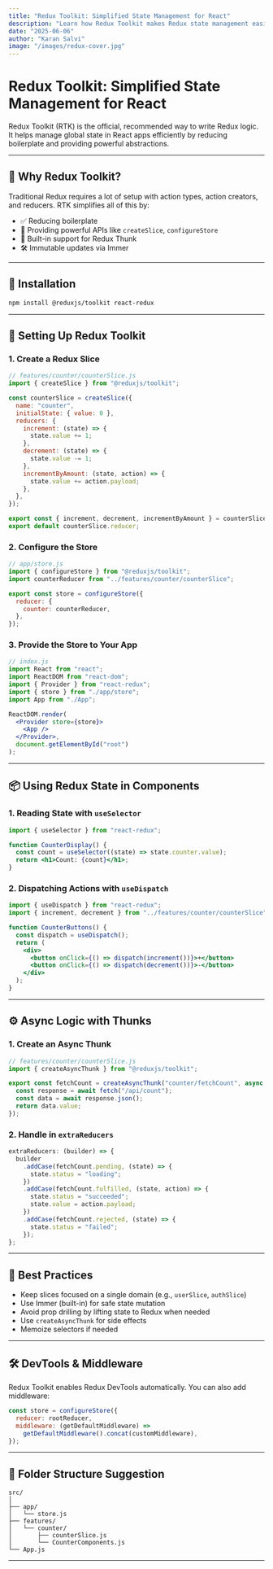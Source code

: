 ```yaml
---
title: "Redux Toolkit: Simplified State Management for React"
description: "Learn how Redux Toolkit makes Redux state management easier with less boilerplate and better practices."
date: "2025-06-06"
author: "Karan Salvi"
image: "/images/redux-cover.jpg"
---
```


# Redux Toolkit: Simplified State Management for React

Redux Toolkit (RTK) is the official, recommended way to write Redux logic. It helps manage global state in React apps efficiently by reducing boilerplate and providing powerful abstractions.

---

## 🚀 Why Redux Toolkit?

Traditional Redux requires a lot of setup with action types, action creators, and reducers. RTK simplifies all of this by:

- ✅ Reducing boilerplate
- 🚀 Providing powerful APIs like `createSlice`, `configureStore`
- 🔧 Built-in support for Redux Thunk
- 🛠️ Immutable updates via Immer

---

## 🔧 Installation

```bash
npm install @reduxjs/toolkit react-redux
```

---

## 🧱 Setting Up Redux Toolkit

### 1. Create a Redux Slice

```js
// features/counter/counterSlice.js
import { createSlice } from "@reduxjs/toolkit";

const counterSlice = createSlice({
  name: "counter",
  initialState: { value: 0 },
  reducers: {
    increment: (state) => {
      state.value += 1;
    },
    decrement: (state) => {
      state.value -= 1;
    },
    incrementByAmount: (state, action) => {
      state.value += action.payload;
    },
  },
});

export const { increment, decrement, incrementByAmount } = counterSlice.actions;
export default counterSlice.reducer;
```

### 2. Configure the Store

```js
// app/store.js
import { configureStore } from "@reduxjs/toolkit";
import counterReducer from "../features/counter/counterSlice";

export const store = configureStore({
  reducer: {
    counter: counterReducer,
  },
});
```

### 3. Provide the Store to Your App

```jsx
// index.js
import React from "react";
import ReactDOM from "react-dom";
import { Provider } from "react-redux";
import { store } from "./app/store";
import App from "./App";

ReactDOM.render(
  <Provider store={store}>
    <App />
  </Provider>,
  document.getElementById("root")
);
```

---

## 📦 Using Redux State in Components

### 1. Reading State with `useSelector`

```jsx
import { useSelector } from "react-redux";

function CounterDisplay() {
  const count = useSelector((state) => state.counter.value);
  return <h1>Count: {count}</h1>;
}
```

### 2. Dispatching Actions with `useDispatch`

```jsx
import { useDispatch } from "react-redux";
import { increment, decrement } from "../features/counter/counterSlice";

function CounterButtons() {
  const dispatch = useDispatch();
  return (
    <div>
      <button onClick={() => dispatch(increment())}>+</button>
      <button onClick={() => dispatch(decrement())}>-</button>
    </div>
  );
}
```

---

## ⚙️ Async Logic with Thunks

### 1. Create an Async Thunk

```js
// features/counter/counterSlice.js
import { createAsyncThunk } from "@reduxjs/toolkit";

export const fetchCount = createAsyncThunk("counter/fetchCount", async () => {
  const response = await fetch("/api/count");
  const data = await response.json();
  return data.value;
});
```

### 2. Handle in `extraReducers`

```js
extraReducers: (builder) => {
  builder
    .addCase(fetchCount.pending, (state) => {
      state.status = "loading";
    })
    .addCase(fetchCount.fulfilled, (state, action) => {
      state.status = "succeeded";
      state.value = action.payload;
    })
    .addCase(fetchCount.rejected, (state) => {
      state.status = "failed";
    });
};
```

---

## 🧠 Best Practices

- Keep slices focused on a single domain (e.g., `userSlice`, `authSlice`)
- Use Immer (built-in) for safe state mutation
- Avoid prop drilling by lifting state to Redux when needed
- Use `createAsyncThunk` for side effects
- Memoize selectors if needed

---

## 🛠️ DevTools & Middleware

Redux Toolkit enables Redux DevTools automatically. You can also add middleware:

```js
const store = configureStore({
  reducer: rootReducer,
  middleware: (getDefaultMiddleware) =>
    getDefaultMiddleware().concat(customMiddleware),
});
```

---

## 📁 Folder Structure Suggestion

```
src/
│
├── app/
│   └── store.js
├── features/
│   └── counter/
│       ├── counterSlice.js
│       └── CounterComponents.js
└── App.js
```

---
